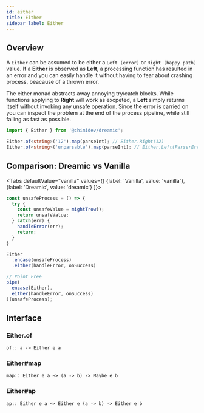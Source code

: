 ```yaml
---
id: either
title: Either
sidebar_label: Either
---
```



<DarkModeImage
  lightMode="img/docs/monads/tagline_either.svg"
  darkMode="img/docs/monads/tagline_either_dark.svg"
/>

## Overview 

A `Either` can be assumed to be either a `Left (error)` or `Right (happy path)` value.
If a **Either** is observed as **Left**, a processing function has resulted in an error and you can easily handle it without having to fear about crashing process, beacause of a thrown error.

The either monad abstracts away annoying try/catch blocks.
While functions applying to **Right** will work as excpeted, a **Left** simply returns itself without invoking any unsafe operation.
Since the error is carried on you can inspect the problem at the end of the process pipeline, while still failing as fast as possible.

```ts
import { Either } from '@chimidev/dreamic';

Either.of<string>('12').map(parseInt); // Either.Right(12)
Either.of<string>('unparsable').map(parseInt); // Either.Left(ParserError) - No error is thrown
```

## Comparison: Dreamic vs Vanilla

<Tabs
  defaultValue="vanilla"
  values={[
    {label: 'Vanilla', value: 'vanilla'},
    {label: 'Dreamic', value: 'dreamic'}
  ]}>

<TabItem value="vanilla">

```js
const unsafeProcess = () => {
  try {
    const unsafeValue = mightTrow();
    return unsafeValue;
  } catch(err) {
    handleError(err);
    return;
  }
}
```

</TabItem>

<TabItem value="dreamic">

```js
Either
  .encase(unsafeProcess)
  .either(handleError, onSuccess)

// Point Free
pipe(
  encase(Either),
  either(handleError, onSuccess)
)(unsafeProcess);
```

</TabItem>
</Tabs>

## Interface

### Either.of

`of:: a -> Either e a`

### Either#map

`map:: Either e a ~> (a -> b) -> Maybe e b`

### Either#ap

`ap:: Either e a ~> Either e (a -> b) -> Either e b`
